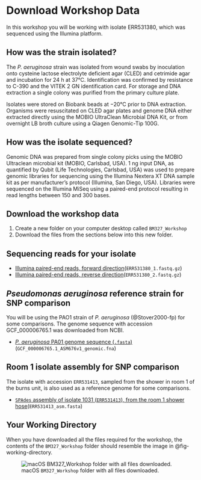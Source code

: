 # Download Workshop Data {#sec-download-data}

In this workshop you will be working with isolate ERR531380, which was sequenced using the Illumina platform.

::: { .callout-note collapse="true" }
## How was the strain isolated?
The _P. aeruginosa_ strain was isolated from wound swabs by inoculation onto cysteine lactose electrolyte deficient agar (CLED) and cetrimide agar and incubation for 24 h at 37°C. Identification was confirmed by resistance to C-390 and the VITEK 2 GN identification card. For storage and DNA extraction a single colony was purified from the primary culture plate.

Isolates were stored on Biobank beads at −20°C prior to DNA extraction. Organisms were resuscitated on CLED agar plates and genome DNA either extracted directly using the MOBIO UltraClean Microbial DNA Kit, or from overnight LB broth culture using a Qiagen Genomic-Tip 100G.
:::

::: { .callout-note collapse="true" }
## How was the isolate sequenced?
Genomic DNA was prepared from single colony picks using the MOBIO Ultraclean microbial kit (MOBIO, Carlsbad, USA). 1 ng input DNA, as quantified by Qubit (Life Technologies, Carlsbad, USA) was used to prepare genomic libraries for sequencing using the Illumina Nextera XT DNA sample kit as per manufacturer’s protocol (Illumina, San Diego, USA). Libraries were sequenced on the Illumina MiSeq using a paired-end protocol resulting in read lengths between 150 and 300 bases.
:::

::: { .callout-tip }
## Download the workshop data

1. Create a new folder on your computer desktop called `BM327_Workshop`
2. Download the files from the sections below into this new folder.
:::

## Sequencing reads for your isolate

- [Illumina paired-end reads, forward direction](assets/workshop_downloads/ERR531380_1.fastq.gz)(`ERR531380_1.fastq.gz`)
- [Illumina paired-end reads, reverse direction](assets/workshop_downloads/ERR531380_2.fastq.gz)(`ERR531380_2.fastq.gz`)

## _Pseudomonas aeruginosa_ reference strain for SNP comparison

You will be using the PAO1 strain of _P. aeruginosa_ (@Stover2000-fp) for some comparisons. The genome sequence with accession GCF_000006765.1 was downloaded from NCBI.

- [_P. aeruginosa_ PA01 genome sequence (`.fasta`)](assets/workshop_downloads/GCF_000006765.1_ASM676v1_genomic.fna)(`GCF_000006765.1_ASM676v1_genomic.fna`)

## Room 1 isolate assembly for SNP comparison

The isolate with accession `ERR531413`, sampled from the shower in room 1 of the burns unit, is also used as a reference genome for some comparisons.

- [`SPAdes` assembly of isolate 1031 (`ERR531413`), from the room 1 shower hose](assets/workshop_downloads/ERR531413_asm.fasta)(`ERR531413_asm.fasta`)

::: { .callout-note }
## Your Working Directory

When you have downloaded all the files required for the workshop, the contents of the `BM327_Workshop` folder should resemble the image in @fig-working-directory.

![macOS `BM327_Workshop` folder with all files downloaded.](assets/images/working_directory.png){#fig-working-directory fig-alt="macOS folder called BM327_Workshop, containing the downloaded files required for this workshop."}
:::